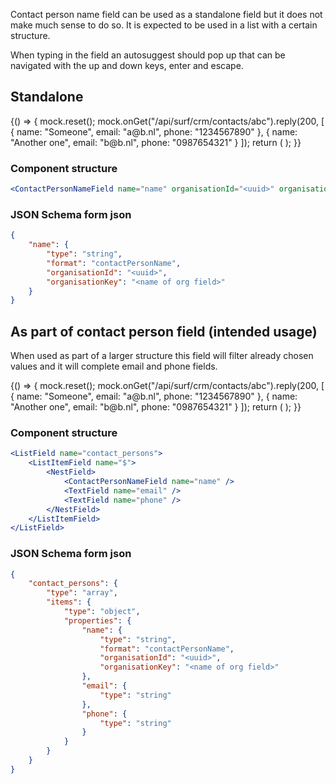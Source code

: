 

<Meta title="Uniforms/ContactPersonNameField" component={ContactPersonNameField} />

Contact person name field can be used as a standalone field but it does not make much sense to do so.
It is expected to be used in a list with a certain structure.

When typing in the field an autosuggest should pop up that can be navigated with the up and down keys, enter and escape.

## Standalone

<Story name="standalone">
    {() => {
        mock.reset();
        mock.onGet("/api/surf/crm/contacts/abc").reply(200, [
            { name: "Someone", email: "a@b.nl", phone: "1234567890" },
            { name: "Another one", email: "b@b.nl", phone: "0987654321" }
        ]);
        return (
            <UserInputContainer
                stepUserInput={createForm({
                    name: { type: "string", format: "contactPersonName", organisationId: "abc" }
                })}
            />
        );
    }}
</Story>

### Component structure

```jsx
<ContactPersonNameField name="name" organisationId="<uuid>" organisationKey="<name of org field>" />
```

### JSON Schema form json

```json
{
    "name": {
        "type": "string",
        "format": "contactPersonName",
        "organisationId": "<uuid>",
        "organisationKey": "<name of org field>"
    }
}
```

## As part of contact person field (intended usage)

When used as part of a larger structure this field will filter already chosen values and it will complete email and phone fields.

<Story name="complete">
    {() => {
        mock.reset();
        mock.onGet("/api/surf/crm/contacts/abc").reply(200, [
            { name: "Someone", email: "a@b.nl", phone: "1234567890" },
            { name: "Another one", email: "b@b.nl", phone: "0987654321" }
        ]);
        return (
            <UserInputContainer
                stepUserInput={createForm({
                    contact_persons: {
                        type: "array",
                        items: {
                            type: "object",
                            properties: {
                                name: {
                                    type: "string",
                                    format: "contactPersonName",
                                    organisationId: "abc"
                                },
                                email: {
                                    type: "string"
                                },
                                phone: {
                                    type: "string"
                                }
                            }
                        }
                    }
                })}
            />
        );
    }}
</Story>

### Component structure

```jsx
<ListField name="contact_persons">
    <ListItemField name="$">
        <NestField>
            <ContactPersonNameField name="name" />
            <TextField name="email" />
            <TextField name="phone" />
        </NestField>
    </ListItemField>
</ListField>
```

### JSON Schema form json

```json
{
    "contact_persons": {
        "type": "array",
        "items": {
            "type": "object",
            "properties": {
                "name": {
                    "type": "string",
                    "format": "contactPersonName",
                    "organisationId": "<uuid>",
                    "organisationKey": "<name of org field>"
                },
                "email": {
                    "type": "string"
                },
                "phone": {
                    "type": "string"
                }
            }
        }
    }
}
```
